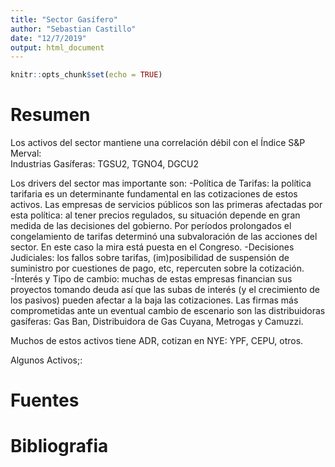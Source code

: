 ```yaml
---
title: "Sector Gasífero"
author: "Sebastian Castillo"
date: "12/7/2019"
output: html_document
---
```


```r
knitr::opts_chunk$set(echo = TRUE)
```

# Resumen

Los activos del sector mantiene una correlación débil con el Índice S&P Merval:    
Industrias Gasíferas: TGSU2, TGNO4, DGCU2

Los drivers del sector mas importante son:
-Política de Tarifas: la política tarifaria es un determinante fundamental en las cotizaciones de estos activos. Las empresas de servicios públicos son las primeras afectadas por esta política: al tener precios regulados, su situación depende en gran medida de las decisiones del gobierno. Por períodos prolongados el congelamiento de tarifas determinó una subvaloración de las acciones del sector. En este caso la mira está puesta en el Congreso. 
-Decisiones Judiciales: los fallos sobre tarifas, (im)posibilidad de suspensión de suministro por cuestiones de pago, etc, repercuten sobre la cotización.
-Ínterés y Tipo de cambio: muchas de estas empresas financian sus proyectos tomando deuda así que las subas de interés (y el crecimiento de los pasivos) pueden afectar a la baja las cotizaciones. Las firmas más comprometidas ante un eventual cambio de escenario son las distribuidoras gasíferas: Gas Ban, Distribuidora de Gas Cuyana, Metrogas y Camuzzi.

Muchos de estos activos tiene ADR, cotizan en NYE: YPF, CEPU, otros.

Algunos Activos;:


# Fuentes
[]()     

# Bibliografia
[]()     
